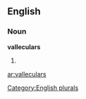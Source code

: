 ==English==

===Noun===
'''valleculars'''

# {{plural of|[[vallecular]]}}

[[Category:English plurals]]

[[ar:valleculars]]